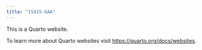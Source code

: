 ```yaml
---
title: "IS415-GAA"
---
```


This is a Quarto website.

To learn more about Quarto websites visit <https://quarto.org/docs/websites>.
